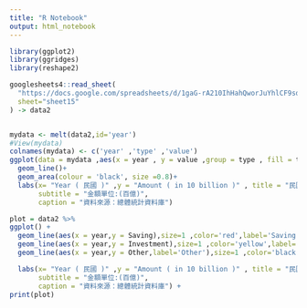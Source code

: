 ```yaml
---
title: "R Notebook"
output: html_notebook
---
```



```r
library(ggplot2)
library(ggridges)
library(reshape2)

googlesheets4::read_sheet(
  "https://docs.google.com/spreadsheets/d/1gaG-rA210IhHahQworJuYhlCF9sdXOE48MA8zZ9mlw0/edit?usp=sharing",
  sheet="sheet15"
) -> data2


mydata <- melt(data2,id='year')
#View(mydata)
colnames(mydata) <- c('year' ,'type' ,'value')
ggplot(data = mydata ,aes(x = year , y = value ,group = type , fill = type)) +
  geom_line()+
  geom_area(colour = 'black', size =0.8)+
  labs(x= "Year ( 民國 )" ,y = "Amount ( in 10 billion )" , title = "民國80年至110年的儲蓄金額/投資金額/剩餘可支配所得",
       subtitle = "金額單位:(百億)",
       caption = "資料來源：總體統計資料庫")
```
```r
plot = data2 %>% 
ggplot() +
  geom_line(aes(x = year,y = Saving),size=1 ,color='red',label='Saving') + 
  geom_line(aes(x = year,y = Investment),size=1 ,color='yellow',label='Investment') + 
  geom_line(aes(x = year,y = Other,label='Other'),size=1 ,color='black') + 

  labs(x= "Year ( 民國 )" ,y = "Amount ( in 10 billion )" , title = "民國80年至110年的儲蓄金額/投資金額/剩餘可支配所得",
       subtitle = "金額單位:(百億)",
       caption = "資料來源：總體統計資料庫") + 
print(plot)
```


